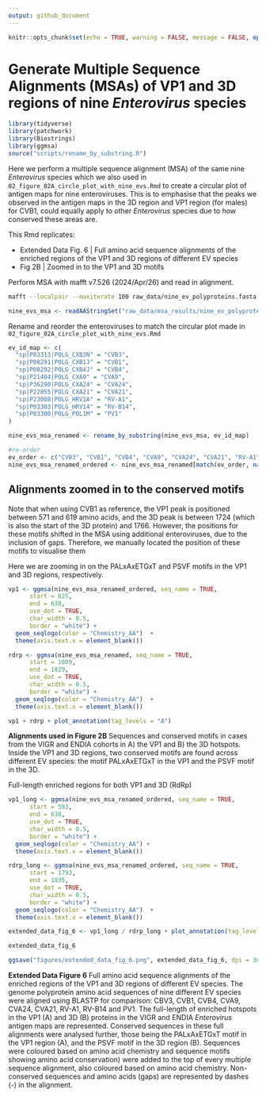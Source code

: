 ```yaml
---
output: github_document
---
```


```r
knitr::opts_chunk$set(echo = TRUE, warning = FALSE, message = FALSE, options(readr.show_col_types = FALSE))
```

# Generate Multiple Sequence Alignments (MSAs) of VP1 and 3D regions of nine *Enterovirus* species 

```r
library(tidyverse)
library(patchwork)
library(Biostrings)
library(ggmsa)
source("scripts/rename_by_substring.R")
```

Here we perform a multiple sequence alignment (MSA) of the same nine *Enterovirus* species which we also used in `02_figure_02A_circle_plot_with_nine_evs.Rmd` to create a circular plot of antigen maps for nine enteroviruses. This is to emphasise that the peaks we observed in the antigen maps in the 3D region and VP1 region (for males) for CVB1, could equally apply to other *Enterovirus* species due to how conserved these areas are.

This Rmd replicates:

- Extended Data Fig. 6 | Full amino acid sequence alignments of the enriched regions of the VP1 and 3D regions of different EV species
- Fig 2B | Zoomed in to the VP1 and 3D motifs

Perform MSA with mafft v7.526 (2024/Apr/26) and read in alignment.

```bash
mafft --localpair --maxiterate 100 raw_data/nine_ev_polyproteins.fasta > raw_data/msa_results/nine_ev_polyproteins_msa.fasta
```

```r
nine_evs_msa <- readAAStringSet("raw_data/msa_results/nine_ev_polyproteins_msa.fasta")
```

Rename and reorder the enteroviruses to match the circular plot made in `02_figure_02A_circle_plot_with_nine_evs.Rmd`

```r
ev_id_map <- c(
  "sp|P03313|POLG_CXB3N" = "CVB3",
  "sp|P08291|POLG_CXB1J" = "CVB1",
  "sp|P08292|POLG_CXB4J" = "CVB4",
  "sp|P21404|POLG_CXA9" = "CVA9",
  "sp|P36290|POLG_CXA24" = "CVA24",
  "sp|P22055|POLG_CXA21" = "CVA21",
  "sp|P23008|POLG_HRV1A" = "RV-A1",
  "sp|P03303|POLG_HRV14" = "RV-B14",
  "sp|P03300|POLG_POL1M" = "PV1"
)

nine_evs_msa_renamed <- rename_by_substring(nine_evs_msa, ev_id_map)

#re-order 
ev_order <- c("CVB3", "CVB1", "CVB4", "CVA9", "CVA24", "CVA21", "RV-A1", "RV-B14", "PV1")
nine_evs_msa_renamed_ordered <- nine_evs_msa_renamed[match(ev_order, names(nine_evs_msa_renamed))]
```

## Alignments zoomed in to the conserved motifs

Note that when using CVB1 as reference, the VP1 peak is positioned between 571 and 619 amino acids, and the 3D peak is between 1724 (which is also the start of the 3D protein) and 1766. However, the positions for these motifs shifted in the MSA using additional enteroviruses, due to the inclusion of gaps. Therefore, we manually located the position of these motifs to visualise them 

Here we are zooming in on the PALxAxETGxT and PSVF motifs in the VP1 and 3D regions, respectively.

```r
vp1 <- ggmsa(nine_evs_msa_renamed_ordered, seq_name = TRUE,
      start = 625,
      end = 638,
      use_dot = TRUE,
      char_width = 0.5,
      border = "white") +
  geom_seqlogo(color = "Chemistry_AA")  +
  theme(axis.text.x = element_blank())

rdrp <- ggmsa(nine_evs_msa_renamed, seq_name = TRUE,
      start = 1809,
      end = 1829,
      use_dot = TRUE,
      char_width = 0.5,
      border = "white") +
  geom_seqlogo(color = "Chemistry_AA")  +
  theme(axis.text.x = element_blank())

vp1 + rdrp + plot_annotation(tag_levels = "A")
```

**Alignments used in Figure 2B** Sequences and conserved motifs in cases from the VIGR and ENDIA cohorts in A) the VP1 and B) the 3D hotspots.
Inside the VP1 and 3D regions, two conserved motifs are found across different EV species: the motif PALxAxETGxT in the VP1 and the PSVF motif in the 3D.

Full-length enriched regions for both VP1 and 3D (RdRp) 

```r
vp1_long <- ggmsa(nine_evs_msa_renamed_ordered, seq_name = TRUE,
      start = 583,
      end = 638,
      use_dot = TRUE,
      char_width = 0.5,
      border = "white") +
  geom_seqlogo(color = "Chemistry_AA") +
  theme(axis.text.x = element_blank())

rdrp_long <- ggmsa(nine_evs_msa_renamed_ordered, seq_name = TRUE,
      start = 1793,
      end = 1835,
      use_dot = TRUE,
      char_width = 0.5,
      border = "white") +
  geom_seqlogo(color = "Chemistry_AA")  +
  theme(axis.text.x = element_blank())

extended_data_fig_6 <- vp1_long / rdrp_long + plot_annotation(tag_levels = "A")

extended_data_fig_6 
```

```r
ggsave("figures/extended_data_fig_6.png", extended_data_fig_6, dpi = 300)
```


**Extended Data Figure 6** Full amino acid sequence alignments of the enriched regions of the VP1 and 3D regions of different EV species. The genome polyprotein amino acid sequences of nine different EV species were aligned using BLASTP for comparison: CBV3, CVB1, CVB4, CVA9, CVA24, CVA21, RV-A1, RV-B14 and PV1. The full-length of enriched hotspots in the VP1 (A) and 3D (B) proteins in the VIGR and ENDIA *Enterovirus* antigen maps are represented. Conserved sequences in these full alignments were analysed further, those being the PALxAxETGxT motif in the VP1 region (A), and the PSVF motif in the 3D region (B). Sequences were coloured based on amino acid chemistry and sequence motifs showing amino acid conservation) were added to the top of every multiple sequence alignment, also coloured based on amino acid chemistry. Non-conserved sequences and amino acids (gaps) are represented by dashes (-) in the alignment. 
